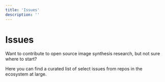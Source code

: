 ```yaml
---
title: 'Issues'
description: ''
---
```


# Issues

Want to contribute to open source image synthesis research, but not sure where to start?

Here you can find a curated list of select issues from repos in the ecosystem at large.